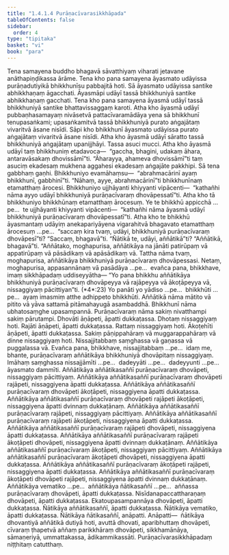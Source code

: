 ```yaml
---
title: "1.4.1.4 Purāṇacīvarasikkhāpada"
tableOfContents: false
sidebar:
  order: 4
type: "tipitaka"
basket: "vi"
book: "para"
---
```



<DynamicBreadcrumb />

<Division number="503" book="para" e="ch" v="1" p="306">

<Paragraph number="1941" book="para">
Tena samayena buddho bhagavā sāvatthiyaṃ viharati jetavane anāthapiṇḍikassa ārāme. Tena kho pana samayena āyasmato udāyissa purāṇadutiyikā bhikkhunīsu pabbajitā hoti. Sā āyasmato udāyissa santike abhikkhaṇaṃ āgacchati. Āyasmāpi udāyī tassā bhikkhuniyā santike abhikkhaṇaṃ gacchati. Tena kho pana samayena āyasmā udāyī tassā bhikkhuniyā santike bhattavissaggaṃ karoti.
</Paragraph>

<Paragraph number="1942" book="para">
Atha kho āyasmā udāyī pubbaṇhasamayaṃ nivāsetvā pattacīvaramādāya yena sā bhikkhunī tenupasaṅkami; upasaṅkamitvā tassā bhikkhuniyā purato aṅgajātaṃ vivaritvā āsane nisīdi. Sāpi kho bhikkhunī āyasmato udāyissa purato aṅgajātaṃ vivaritvā āsane nisīdi. Atha kho āyasmā udāyī sāratto tassā bhikkhuniyā aṅgajātaṃ upanijjhāyi. Tassa asuci mucci. Atha kho āyasmā udāyī taṃ bhikkhuniṃ etadavoca—  “gaccha, bhagini, udakaṃ āhara, antaravāsakaṃ dhovissāmī”ti. “Āharayya, ahameva dhovissāmī”ti taṃ asuciṃ ekadesaṃ mukhena aggahesi ekadesaṃ aṅgajāte pakkhipi. Sā tena gabbhaṃ gaṇhi. Bhikkhuniyo evamāhaṃsu—  “abrahmacārinī ayaṃ bhikkhunī, gabbhinī”ti. “Nāhaṃ, ayye, abrahmacārinī”ti bhikkhunīnaṃ etamatthaṃ ārocesi. Bhikkhuniyo ujjhāyanti khiyyanti vipācenti—  “kathañhi nāma ayyo udāyī bhikkhuniyā purāṇacīvaraṃ dhovāpessatī”ti. Atha kho tā bhikkhuniyo bhikkhūnaṃ etamatthaṃ ārocesuṃ. Ye te bhikkhū appicchā …pe…  te ujjhāyanti khiyyanti vipācenti—  “kathañhi nāma āyasmā udāyī bhikkhuniyā purāṇacīvaraṃ dhovāpessatī”ti.
</Paragraph>

<Paragraph number="1943" book="para">
Atha kho te bhikkhū āyasmantaṃ udāyiṃ anekapariyāyena vigarahitvā bhagavato etamatthaṃ ārocesuṃ …pe…  “saccaṃ kira tvaṃ, udāyi, bhikkhuniyā purāṇacīvaraṃ dhovāpesī”ti? “Saccaṃ, bhagavā”ti. “Ñātikā te, udāyi, aññātikā”ti? “Aññātikā, bhagavā”ti. “Aññātako, moghapurisa, aññātikāya na jānāti patirūpaṃ vā appatirūpaṃ vā pāsādikaṃ vā apāsādikaṃ vā. Tattha nāma tvaṃ, moghapurisa, aññātikāya bhikkhuniyā purāṇacīvaraṃ dhovāpessasi. Netaṃ, moghapurisa, appasannānaṃ vā pasādāya …pe…  evañca pana, bhikkhave, imaṃ sikkhāpadaṃ uddiseyyātha—
</Paragraph>

</Division>
<Division number="504" book="para" e="ch" v="1" p="307">

<Paragraph number="1944" book="para">
<Emphasis>“Yo pana bhikkhu aññātikāya bhikkhuniyā purāṇacīvaraṃ dhovāpeyya vā rajāpeyya vā ākoṭāpeyya vā, nissaggiyaṃ pācittiyan”</Emphasis>ti. (*4*:<Emphasis>23</Emphasis>)
</Paragraph>

</Division>
<Division number="505" book="para" e="ch" v="1" p="307">

<Paragraph number="1945" book="para">
<Emphasis>Yo panā</Emphasis>ti yo yādiso …pe…  <Emphasis>bhikkhū</Emphasis>ti …pe…  ayaṃ imasmiṃ atthe adhippeto bhikkhūti.
</Paragraph>

<Paragraph number="1946" book="para">
<Emphasis>Aññātikā</Emphasis> nāma mātito vā pitito vā yāva sattamā pitāmahayugā asambaddhā.
</Paragraph>

<Paragraph number="1947" book="para">
<Emphasis>Bhikkhunī</Emphasis> nāma ubhatosaṃghe upasampannā.
</Paragraph>

<Paragraph number="1948" book="para">
<Emphasis>Purāṇacīvaraṃ</Emphasis> nāma sakiṃ nivatthampi sakiṃ pārutampi.
</Paragraph>

<Paragraph number="1949" book="para">
<Emphasis>Dhovāti āṇāpeti</Emphasis>, āpatti dukkaṭassa. Dhotaṃ nissaggiyaṃ hoti. <Emphasis>Rajāti āṇāpeti</Emphasis>, āpatti dukkaṭassa. Rattaṃ nissaggiyaṃ hoti. <Emphasis>Ākoṭehīti āṇāpeti</Emphasis>, āpatti dukkaṭassa. Sakiṃ pāṇippahāraṃ vā muggarappahāraṃ vā dinne nissaggiyaṃ hoti. Nissajjitabbaṃ saṃghassa vā gaṇassa vā puggalassa vā. Evañca pana, bhikkhave, nissajjitabbaṃ …pe…  idaṃ me, bhante, purāṇacīvaraṃ aññātikāya bhikkhuniyā dhovāpitaṃ nissaggiyaṃ. Imāhaṃ saṃghassa nissajjāmīti …pe…  dadeyyāti …pe…  dadeyyunti …pe…  āyasmato dammīti.
</Paragraph>

</Division>
<Division number="506" book="para" e="ch" v="1" p="307">

<Paragraph number="1950" book="para">
Aññātikāya aññātikasaññī purāṇacīvaraṃ dhovāpeti, nissaggiyaṃ pācittiyaṃ. Aññātikāya aññātikasaññī purāṇacīvaraṃ dhovāpeti rajāpeti, nissaggiyena āpatti dukkaṭassa. Aññātikāya aññātikasaññī purāṇacīvaraṃ dhovāpeti ākoṭāpeti, nissaggiyena āpatti dukkaṭassa. Aññātikāya aññātikasaññī purāṇacīvaraṃ dhovāpeti rajāpeti ākoṭāpeti, nissaggiyena āpatti dvinnaṃ dukkaṭānaṃ.
</Paragraph>

<Paragraph number="1951" book="para">
Aññātikāya aññātikasaññī purāṇacīvaraṃ rajāpeti, nissaggiyaṃ pācittiyaṃ. Aññātikāya aññātikasaññī purāṇacīvaraṃ rajāpeti ākoṭāpeti, nissaggiyena āpatti dukkaṭassa. Aññātikāya aññātikasaññī purāṇacīvaraṃ rajāpeti dhovāpeti, nissaggiyena āpatti dukkaṭassa. Aññātikāya aññātikasaññī purāṇacīvaraṃ rajāpeti ākoṭāpeti dhovāpeti, nissaggiyena āpatti dvinnaṃ dukkaṭānaṃ.
</Paragraph>

<Paragraph number="1952" book="para">
Aññātikāya aññātikasaññī purāṇacīvaraṃ ākoṭāpeti, nissaggiyaṃ pācittiyaṃ. Aññātikāya aññātikasaññī purāṇacīvaraṃ ākoṭāpeti dhovāpeti, nissaggiyena āpatti dukkaṭassa. Aññātikāya aññātikasaññī purāṇacīvaraṃ ākoṭāpeti rajāpeti, nissaggiyena āpatti dukkaṭassa. Aññātikāya aññātikasaññī purāṇacīvaraṃ ākoṭāpeti dhovāpeti rajāpeti, nissaggiyena āpatti dvinnaṃ dukkaṭānaṃ.
</Paragraph>

<Paragraph number="1953" book="para">
Aññātikāya vematiko …pe…  aññātikāya ñātikasaññī …pe…  aññassa purāṇacīvaraṃ dhovāpeti, āpatti dukkaṭassa. Nisīdanapaccattharaṇaṃ dhovāpeti, āpatti dukkaṭassa. Ekatoupasampannāya dhovāpeti, āpatti dukkaṭassa. Ñātikāya aññātikasaññī, āpatti dukkaṭassa. Ñātikāya vematiko, āpatti dukkaṭassa. Ñātikāya ñātikasaññī, anāpatti.
</Paragraph>

</Division>
<Division number="507" book="para" e="ch" v="1" p="308">

<Paragraph number="1954" book="para">
Anāpatti—  ñātikāya dhovantiyā aññātikā dutiyā hoti, avuttā dhovati, aparibhuttaṃ dhovāpeti, cīvaraṃ ṭhapetvā aññaṃ parikkhāraṃ dhovāpeti, sikkhamānāya, sāmaṇeriyā, ummattakassa, ādikammikassāti.

</Paragraph>
</Division>

<Paragraph number="1955" type="center" book="para">
Purāṇacīvarasikkhāpadaṃ niṭṭhitaṃ catutthaṃ.
</Paragraph>
